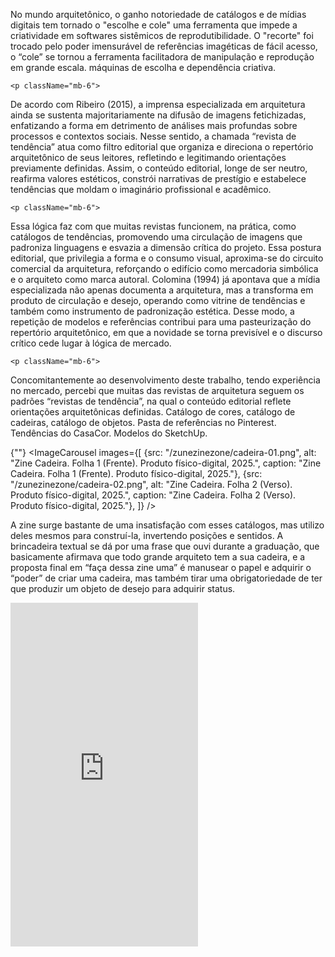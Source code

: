 
<div className="space-y-8">
  <div className="prose prose-lg max-w-none">
       <p className="mb-6">
No mundo arquitetônico, o ganho notoriedade de catálogos e de mídias digitais tem tornado o "escolhe e cole" uma ferramenta que impede a criatividade em softwares sistêmicos de reprodutibilidade. O "recorte" foi trocado pelo poder imensurável de referências imagéticas de fácil acesso, o “cole” se tornou a ferramenta facilitadora de manipulação e reprodução em grande escala. máquinas de escolha e dependência criativa.
</p>

    <p className="mb-6">
De acordo com Ribeiro (2015), a imprensa especializada em arquitetura ainda se sustenta majoritariamente na difusão de imagens fetichizadas, enfatizando a forma em detrimento de análises mais profundas sobre processos e contextos sociais. Nesse sentido, a chamada “revista de tendência” atua como filtro editorial que organiza e direciona o repertório arquitetônico de seus leitores, refletindo e legitimando orientações previamente definidas. Assim, o conteúdo editorial, longe de ser neutro, reafirma valores estéticos, constrói narrativas de prestígio e estabelece tendências que moldam o imaginário profissional e acadêmico.
</p>


    <p className="mb-6">
Essa lógica faz com que muitas revistas funcionem, na prática, como catálogos de tendências, promovendo uma circulação de imagens que padroniza linguagens e esvazia a dimensão crítica do projeto. Essa postura editorial, que privilegia a forma e o consumo visual, aproxima-se do circuito comercial da arquitetura, reforçando o edifício como mercadoria simbólica e o arquiteto como marca autoral. Colomina (1994) já apontava que a mídia especializada não apenas documenta a arquitetura, mas a transforma em produto de circulação e desejo, operando como vitrine de tendências e também como instrumento de padronização estética. Desse modo, a repetição de modelos e referências contribui para uma pasteurização do repertório arquitetônico, em que a novidade se torna previsível e o discurso crítico cede lugar à lógica de mercado.
</p>

    <p className="mb-6">
Concomitantemente ao desenvolvimento deste trabalho, tendo experiência no mercado, percebi que muitas das revistas de arquitetura seguem os padrões “revistas de tendência”, na qual o conteúdo editorial reflete orientações arquitetônicas definidas. Catálogo de cores, catálogo de cadeiras, catálogo de objetos. Pasta de referências no Pinterest. Tendências do CasaCor. Modelos do SketchUp. 
</p>
  </div>


 {""}
  <ImageCarousel
    images={[
        {src: "/zunezinezone/cadeira-01.png", alt: "Zine Cadeira. Folha 1 (Frente). Produto físico-digital, 2025.", caption: "Zine Cadeira. Folha 1 (Frente). Produto físico-digital, 2025."},
        {src: "/zunezinezone/cadeira-02.png", alt: "Zine Cadeira. Folha 2 (Verso). Produto físico-digital, 2025.", caption: "Zine Cadeira. Folha 2 (Verso). Produto físico-digital, 2025."},
    ]}
  />


</div>


<div className="space-y-8">
  <div className="prose prose-lg max-w-none">
       <p className="mb-6">
A zine surge bastante de uma insatisfação com esses catálogos, mas utilizo deles mesmos para construí-la, invertendo posições e sentidos. A brincadeira textual se dá por uma frase que ouvi durante a graduação, que basicamente afirmava que todo grande arquiteto tem a sua cadeira, e a proposta final em “faça dessa zine uma” é manusear o papel e adquirir o “poder” de criar uma cadeira, mas também tirar uma obrigatoriedade de ter que produzir um objeto de desejo para adquirir status. 
</p>
  </div>




  <iframe className="w-full" height="550" src="https://www.youtube.com/embed/NQ6mHaNlhm0?si=Nk7HZCvWo2u-wvjL" title="YouTube video player" frameborder="0" allow="accelerometer; autoplay; clipboard-write; encrypted-media; gyroscope; picture-in-picture; web-share" referrerpolicy="strict-origin-when-cross-origin" allowfullscreen></iframe>

</div>

